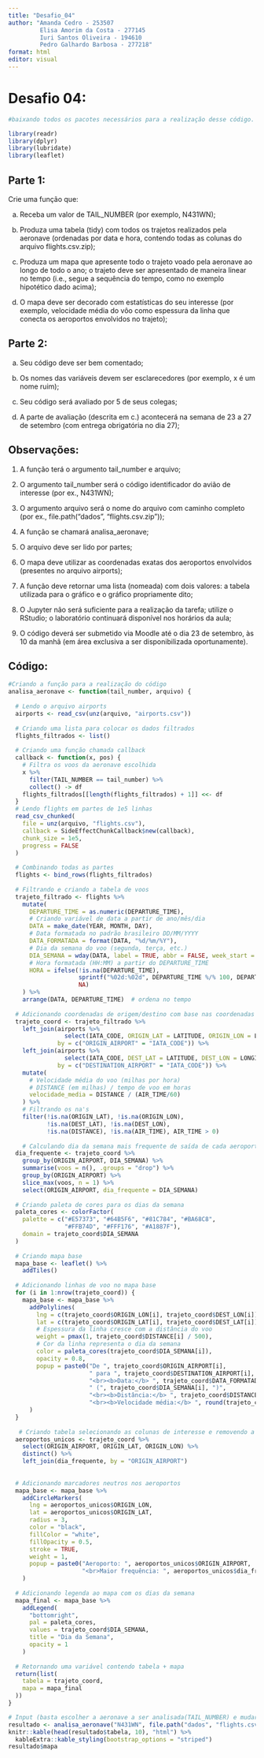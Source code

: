 ---
title: "Desafio_04"
author: "Amanda Cedro - 253507
         Elisa Amorim da Costa - 277145
         Iuri Santos Oliveira - 194610
         Pedro Galhardo Barbosa - 277218"
format: html
editor: visual
---

# Desafio 04:

```{r, message=FALSE, warning=FALSE}
#baixando todos os pacotes necessários para a realização desse código.

library(readr)
library(dplyr)
library(lubridate)
library(leaflet)
```

## Parte 1:

Crie uma função que:

a.  Receba um valor de TAIL_NUMBER (por exemplo, N431WN);

b.  Produza uma tabela (tidy) com todos os trajetos realizados pela aeronave (ordenadas por data e hora, contendo todas as colunas do arquivo flights.csv.zip);

c.  Produza um mapa que apresente todo o trajeto voado pela aeronave ao longo de todo o ano; o trajeto deve ser apresentado de maneira linear no tempo (i.e., segue a sequência do tempo, como no exemplo hipotético dado acima);

d.  O mapa deve ser decorado com estatísticas do seu interesse (por exemplo, velocidade média do vôo como espessura da linha que conecta os aeroportos envolvidos no trajeto);

## Parte 2:

a.  Seu código deve ser bem comentado;

b.  Os nomes das variáveis devem ser esclarecedores (por exemplo, x é um nome ruim);

c.  Seu código será avaliado por 5 de seus colegas;

d.  A parte de avaliação (descrita em c.) acontecerá na semana de 23 a 27 de setembro (com entrega obrigatória no dia 27);

## Observações:

1.  A função terá o argumento tail_number e arquivo;

2.  O argumento tail_number será o código identificador do avião de interesse (por ex., N431WN);

3.  O argumento arquivo será o nome do arquivo com caminho completo (por ex., file.path("dados", "flights.csv.zip"));

4.  A função se chamará analisa_aeronave;

5.  O arquivo deve ser lido por partes;

6.  O mapa deve utilizar as coordenadas exatas dos aeroportos envolvidos (presentes no arquivo airports);

7.  A função deve retornar uma lista (nomeada) com dois valores: a tabela utilizada para o gráfico e o gráfico propriamente dito;

8.  O Jupyter não será suficiente para a realização da tarefa; utilize o RStudio; o laboratório continuará disponível nos horários da aula;

9.  O código deverá ser submetido via Moodle até o dia 23 de setembro, às 10 da manhã (em área exclusiva a ser disponibilizada oportunamente).

## Código:

```{r}
#Criando a função para a realização do código
analisa_aeronave <- function(tail_number, arquivo) {
  
  # Lendo o arquivo airports 
  airports <- read_csv(unz(arquivo, "airports.csv"))
  
  # Criando uma lista para colocar os dados filtrados
  flights_filtrados <- list()
  
  # Criando uma função chamada callback
  callback <- function(x, pos) {
    # Filtra os voos da aeronave escolhida
    x %>%
      filter(TAIL_NUMBER == tail_number) %>%
      collect() -> df
    flights_filtrados[[length(flights_filtrados) + 1]] <<- df
  }
  # Lendo flights em partes de 1e5 linhas
  read_csv_chunked(
    file = unz(arquivo, "flights.csv"),
    callback = SideEffectChunkCallback$new(callback),
    chunk_size = 1e5,
    progress = FALSE
  )
  
  # Combinando todas as partes
  flights <- bind_rows(flights_filtrados)
  
  # Filtrando e criando a tabela de voos
  trajeto_filtrado <- flights %>%
    mutate(
      DEPARTURE_TIME = as.numeric(DEPARTURE_TIME),
      # Criando variável de data a partir de ano/mês/dia
      DATA = make_date(YEAR, MONTH, DAY),
      # Data formatada no padrão brasileiro DD/MM/YYYY
      DATA_FORMATADA = format(DATA, "%d/%m/%Y"),
      # Dia da semana do voo (segunda, terça, etc.)
      DIA_SEMANA = wday(DATA, label = TRUE, abbr = FALSE, week_start = 1),
      # Hora formatada (HH:MM) a partir do DEPARTURE_TIME
      HORA = ifelse(!is.na(DEPARTURE_TIME),
                    sprintf("%02d:%02d", DEPARTURE_TIME %/% 100, DEPARTURE_TIME %% 100),
                    NA)
    ) %>%
    arrange(DATA, DEPARTURE_TIME)  # ordena no tempo
  
  # Adicionando coordenadas de origem/destino com base nas coordenadas exatas
  trajeto_coord <- trajeto_filtrado %>%
    left_join(airports %>% 
                select(IATA_CODE, ORIGIN_LAT = LATITUDE, ORIGIN_LON = LONGITUDE),
              by = c("ORIGIN_AIRPORT" = "IATA_CODE")) %>%
    left_join(airports %>% 
                select(IATA_CODE, DEST_LAT = LATITUDE, DEST_LON = LONGITUDE),
              by = c("DESTINATION_AIRPORT" = "IATA_CODE")) %>%
    mutate(
      # Velocidade média do voo (milhas por hora)
      # DISTANCE (em milhas) / tempo de voo em horas
      velocidade_media = DISTANCE / (AIR_TIME/60)
    ) %>%
    # Filtrando os na's
    filter(!is.na(ORIGIN_LAT), !is.na(ORIGIN_LON),
           !is.na(DEST_LAT), !is.na(DEST_LON),
           !is.na(DISTANCE), !is.na(AIR_TIME), AIR_TIME > 0)
  
    # Calculando dia da semana mais frequente de saída de cada aeroporto
  dia_frequente <- trajeto_coord %>%
    group_by(ORIGIN_AIRPORT, DIA_SEMANA) %>%
    summarise(voos = n(), .groups = "drop") %>%
    group_by(ORIGIN_AIRPORT) %>%
    slice_max(voos, n = 1) %>%
    select(ORIGIN_AIRPORT, dia_frequente = DIA_SEMANA)
  
  # Criando paleta de cores para os dias da semana
  paleta_cores <- colorFactor(
    palette = c("#E57373", "#64B5F6", "#81C784", "#BA68C8", 
                "#FFB74D", "#FFF176", "#A1887F"),
    domain = trajeto_coord$DIA_SEMANA
  )
  
  # Criando mapa base
  mapa_base <- leaflet() %>%
    addTiles()
  
  # Adicionando linhas de voo no mapa base
  for (i in 1:nrow(trajeto_coord)) {
    mapa_base <- mapa_base %>%
      addPolylines(
        lng = c(trajeto_coord$ORIGIN_LON[i], trajeto_coord$DEST_LON[i]),
        lat = c(trajeto_coord$ORIGIN_LAT[i], trajeto_coord$DEST_LAT[i]),
        # Espessura da linha cresce com a distância do voo 
        weight = pmax(1, trajeto_coord$DISTANCE[i] / 500),
        # Cor da linha representa o dia da semana 
        color = paleta_cores(trajeto_coord$DIA_SEMANA[i]),
        opacity = 0.8,
        popup = paste0("De ", trajeto_coord$ORIGIN_AIRPORT[i], 
                       " para ", trajeto_coord$DESTINATION_AIRPORT[i],
                       "<br><b>Data:</b> ", trajeto_coord$DATA_FORMATADA[i],
                       " (", trajeto_coord$DIA_SEMANA[i], ")",
                       "<br><b>Distância:</b> ", trajeto_coord$DISTANCE[i], " milhas",
                       "<br><b>Velocidade média:</b> ", round(trajeto_coord$velocidade_media[i], 1), " mph")
      )
  }
  
   # Criando tabela selecionando as colunas de interesse e removendo a repetição de aeroportos
  aeroportos_unicos <- trajeto_coord %>%
    select(ORIGIN_AIRPORT, ORIGIN_LAT, ORIGIN_LON) %>%
    distinct() %>%
    left_join(dia_frequente, by = "ORIGIN_AIRPORT")
  
  
  # Adicionando marcadores neutros nos aeroportos
  mapa_base <- mapa_base %>%
    addCircleMarkers(
      lng = aeroportos_unicos$ORIGIN_LON,
      lat = aeroportos_unicos$ORIGIN_LAT,
      radius = 3,         
      color = "black",
      fillColor = "white",
      fillOpacity = 0.5,
      stroke = TRUE,
      weight = 1,
      popup = paste0("Aeroporto: ", aeroportos_unicos$ORIGIN_AIRPORT,
                     "<br>Maior frequência: ", aeroportos_unicos$dia_frequente)
    )
  
  # Adicionando legenda ao mapa com os dias da semana
  mapa_final <- mapa_base %>%
    addLegend(
      "bottomright",
      pal = paleta_cores,
      values = trajeto_coord$DIA_SEMANA,
      title = "Dia da Semana",
      opacity = 1
    )
  
  # Retornando uma variável contendo tabela + mapa
  return(list(
    tabela = trajeto_coord,
    mapa = mapa_final
  ))
}

# Input (basta escolher a aeronave a ser analisada(TAIL_NUMBER) e mudar o caminho para o dado, caso necessário)
resultado <- analisa_aeronave("N431WN", file.path("dados", "flights.csv.zip"))
knitr::kable(head(resultado$tabela, 10), "html") %>%
  kableExtra::kable_styling(bootstrap_options = "striped")
resultado$mapa

```
